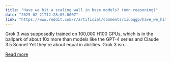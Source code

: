 ```yaml
---
title: "Have we hit a scaling wall in base models? (non reasoning)"
date: "2025-02-21T12:28:05.000Z"
link: "https://www.reddit.com/r/artificial/comments/1iupqgp/have_we_hit_a_scaling_wall_in_base_models_non/"
---
```


Grok 3 was supposedly trained on 100,000 H100 GPUs, which is in the ballpark of about 10x more than models like the GPT-4 series and Claude 3.5 Sonnet
 Yet they're about equal in abilities. Grok 3 isn...

[Read more](https://www.reddit.com/r/artificial/comments/1iupqgp/have_we_hit_a_scaling_wall_in_base_models_non/)
